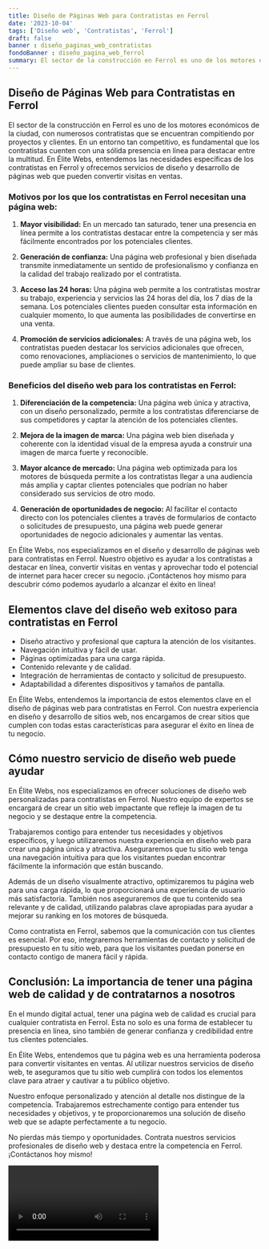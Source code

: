```yaml
---
title: Diseño de Páginas Web para Contratistas en Ferrol
date: '2023-10-04'
tags: ['Diseño web', 'Contratistas', 'Ferrol']
draft: false
banner : diseño_paginas_web_contratistas
fondoBanner : diseño_pagina_web_ferrol
summary: El sector de la construcción en Ferrol es uno de los motores económicos de la ciudad, con numerosos contratistas que se encuentran compitiendo por proyectos y clientes. En un entorno tan competitivo, es fundamental que los contratistas cuenten con una sólida presencia en línea para destacar entre la multitud. En Élite Webs, entendemos las necesidades específicas de los contratistas en Ferrol y ofrecemos servicios de diseño y desarrollo de páginas web que pueden convertir visitas en ventas.
---
```


## Diseño de Páginas Web para Contratistas en Ferrol

El sector de la construcción en Ferrol es uno de los motores económicos de la ciudad, con numerosos contratistas que se encuentran compitiendo por proyectos y clientes. En un entorno tan competitivo, es fundamental que los contratistas cuenten con una sólida presencia en línea para destacar entre la multitud. En Élite Webs, entendemos las necesidades específicas de los contratistas en Ferrol y ofrecemos servicios de diseño y desarrollo de páginas web que pueden convertir visitas en ventas.

### Motivos por los que los contratistas en Ferrol necesitan una página web:

1. **Mayor visibilidad:** En un mercado tan saturado, tener una presencia en línea permite a los contratistas destacar entre la competencia y ser más fácilmente encontrados por los potenciales clientes.

2. **Generación de confianza:** Una página web profesional y bien diseñada transmite inmediatamente un sentido de profesionalismo y confianza en la calidad del trabajo realizado por el contratista.

3. **Acceso las 24 horas:** Una página web permite a los contratistas mostrar su trabajo, experiencia y servicios las 24 horas del día, los 7 días de la semana. Los potenciales clientes pueden consultar esta información en cualquier momento, lo que aumenta las posibilidades de convertirse en una venta.

4. **Promoción de servicios adicionales:** A través de una página web, los contratistas pueden destacar los servicios adicionales que ofrecen, como renovaciones, ampliaciones o servicios de mantenimiento, lo que puede ampliar su base de clientes.

### Beneficios del diseño web para los contratistas en Ferrol:

1. **Diferenciación de la competencia:** Una página web única y atractiva, con un diseño personalizado, permite a los contratistas diferenciarse de sus competidores y captar la atención de los potenciales clientes.

2. **Mejora de la imagen de marca:** Una página web bien diseñada y coherente con la identidad visual de la empresa ayuda a construir una imagen de marca fuerte y reconocible.

3. **Mayor alcance de mercado:** Una página web optimizada para los motores de búsqueda permite a los contratistas llegar a una audiencia más amplia y captar clientes potenciales que podrían no haber considerado sus servicios de otro modo.

4. **Generación de oportunidades de negocio:** Al facilitar el contacto directo con los potenciales clientes a través de formularios de contacto o solicitudes de presupuesto, una página web puede generar oportunidades de negocio adicionales y aumentar las ventas.

En Élite Webs, nos especializamos en el diseño y desarrollo de páginas web para contratistas en Ferrol. Nuestro objetivo es ayudar a los contratistas a destacar en línea, convertir visitas en ventas y aprovechar todo el potencial de internet para hacer crecer su negocio. ¡Contáctenos hoy mismo para descubrir cómo podemos ayudarlo a alcanzar el éxito en línea!

<GifSeo />

<Cta />

## Elementos clave del diseño web exitoso para contratistas en Ferrol

* Diseño atractivo y profesional que captura la atención de los visitantes.
* Navegación intuitiva y fácil de usar.
* Páginas optimizadas para una carga rápida.
* Contenido relevante y de calidad.
* Integración de herramientas de contacto y solicitud de presupuesto.
* Adaptabilidad a diferentes dispositivos y tamaños de pantalla.

En Élite Webs, entendemos la importancia de estos elementos clave en el diseño de páginas web para contratistas en Ferrol. Con nuestra experiencia en diseño y desarrollo de sitios web, nos encargamos de crear sitios que cumplen con todas estas características para asegurar el éxito en línea de tu negocio.

## Cómo nuestro servicio de diseño web puede ayudar

En Élite Webs, nos especializamos en ofrecer soluciones de diseño web personalizadas para contratistas en Ferrol. Nuestro equipo de expertos se encargará de crear un sitio web impactante que refleje la imagen de tu negocio y se destaque entre la competencia.

Trabajaremos contigo para entender tus necesidades y objetivos específicos, y luego utilizaremos nuestra experiencia en diseño web para crear una página única y atractiva. Aseguraremos que tu sitio web tenga una navegación intuitiva para que los visitantes puedan encontrar fácilmente la información que están buscando.

Además de un diseño visualmente atractivo, optimizaremos tu página web para una carga rápida, lo que proporcionará una experiencia de usuario más satisfactoria. También nos aseguraremos de que tu contenido sea relevante y de calidad, utilizando palabras clave apropiadas para ayudar a mejorar su ranking en los motores de búsqueda.

Como contratista en Ferrol, sabemos que la comunicación con tus clientes es esencial. Por eso, integraremos herramientas de contacto y solicitud de presupuesto en tu sitio web, para que los visitantes puedan ponerse en contacto contigo de manera fácil y rápida.

## Conclusión: La importancia de tener una página web de calidad y de contratarnos a nosotros

En el mundo digital actual, tener una página web de calidad es crucial para cualquier contratista en Ferrol. Esta no solo es una forma de establecer tu presencia en línea, sino también de generar confianza y credibilidad entre tus clientes potenciales.

En Élite Webs, entendemos que tu página web es una herramienta poderosa para convertir visitantes en ventas. Al utilizar nuestros servicios de diseño web, te aseguramos que tu sitio web cumplirá con todos los elementos clave para atraer y cautivar a tu público objetivo.

Nuestro enfoque personalizado y atención al detalle nos distingue de la competencia. Trabajaremos estrechamente contigo para entender tus necesidades y objetivos, y te proporcionaremos una solución de diseño web que se adapte perfectamente a tu negocio.

No pierdas más tiempo y oportunidades. Contrata nuestros servicios profesionales de diseño web y destaca entre la competencia en Ferrol. ¡Contáctanos hoy mismo!

<Video />

<CtaBot job='Contratistas' city='Ferrol'/>

<Gmaps query='Ferrol+españa+maps' />